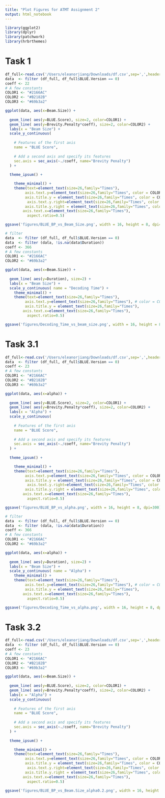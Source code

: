 ```yaml
---
title: "Plot Figures for ATMT Assignment 2"
output: html_notebook
---
```

```r
library(ggplot2)
library(dplyr)
library(patchwork)
library(hrbrthemes)
```


# Task 1
```r
df_full<-read.csv('/Users/eleanorjiang/Downloads/df.csv',sep=',',header=TRUE)
data  <- filter (df_full, df_full$BLUE.Version == 0)
coeff <- 22
# A few constants
COLOR1 <- "#2166AC"
COLOR2 <- "#B2182B"
COLOR3 <- "#69b3a2"

ggplot(data, aes(x=Beam.Size)) +
  
  geom_line( aes(y=BLUE.Score), size=2, color=COLOR1) + 
  geom_line( aes(y=Brevity.Penalty*coeff), size=2, color=COLOR2) +
  labs(x = "Beam Size") +
  scale_y_continuous(
    
    # Features of the first axis
    name = "BLUE Score",
    
    # Add a second axis and specify its features
    sec.axis = sec_axis(~./coeff, name="Brevity Penalty")
  ) + 
  
  theme_ipsum() +

    theme_minimal() +
    theme(text=element_text(size=26,family="Times"),
         axis.text.y=element_text(size=26,family="Times", color = COLOR1), # color = COLOR1
         axis.title.y = element_text(size=26,family="Times", color = COLOR1),
          axis.text.y.right=element_text(size=26,family="Times", color = COLOR2),
         axis.title.y.right = element_text(size=26,family="Times", color = COLOR2), # color = COLOR2
        axis.text.x=element_text(size=26,family="Times"),
          aspect.ratio=0.5) 

ggsave('figures/BLUE_BP_vs_Beam_Size.png', width = 16, height = 8, dpi=300)
```

```r
# filter
data  <- filter (df_full, df_full$BLUE.Version == 0)
data  <- filter (data, !is.na(data$Duration))
coeff <- 366
# A few constants
COLOR1 <- "#2166AC"
COLOR2 <- "#69b3a2"

ggplot(data, aes(x=Beam.Size)) +
  
  geom_line( aes(y=Duration), size=2) +
  labs(x = "Beam Size") +
  scale_y_continuous( name = "Decoding Time") + 
    theme_minimal() +
    theme(text=element_text(size=26,family="Times"),
         axis.text.y=element_text(size=26,family="Times"), # color = COLOR1
         axis.title.y = element_text(size=26,family="Times"),
        axis.text.x=element_text(size=26,family="Times"),
          aspect.ratio=0.5) 

ggsave('figures/Decoding_Time_vs_beam_size.png', width = 16, height = 8, dpi=300)
```


# Task 3.1
```r
df_full<-read.csv('/Users/eleanorjiang/Downloads/df.csv',sep=',',header=TRUE)
data  <- filter (df_full, df_full$BLUE.Version == 0)
coeff <- 23
# A few constants
COLOR1 <- "#2166AC"
COLOR2 <- "#B2182B"
COLOR3 <- "#69b3a2"

ggplot(data, aes(x=alpha)) +
  
  geom_line( aes(y=BLUE.Score), size=2, color=COLOR1) + 
  geom_line( aes(y=Brevity.Penalty*coeff), size=2, color=COLOR2) +
  labs(x = "Alpha") +
  scale_y_continuous(
    
    # Features of the first axis
    name = "BLUE Score",
    
    # Add a second axis and specify its features
    sec.axis = sec_axis(~./coeff, name="Brevity Penalty")
  ) + 
  
  theme_ipsum() +

    theme_minimal() +
    theme(text=element_text(size=26,family="Times"),
         axis.text.y=element_text(size=26,family="Times", color = COLOR1), # color = COLOR1
         axis.title.y = element_text(size=26,family="Times", color = COLOR1),
          axis.text.y.right=element_text(size=26,family="Times", color = COLOR2),
         axis.title.y.right = element_text(size=26,family="Times", color = COLOR2), # color = COLOR2
        axis.text.x=element_text(size=26,family="Times"),
          aspect.ratio=0.5) 

ggsave('figures/BLUE_BP_vs_alpha.png', width = 16, height = 8, dpi=300)
```

```r
# filter
data  <- filter (df_full, df_full$BLUE.Version == 0)
data  <- filter (data, !is.na(data$Duration))
coeff <- 366
# A few constants
COLOR1 <- "#2166AC"
COLOR2 <- "#69b3a2"

ggplot(data, aes(x=alpha)) +
  
  geom_line( aes(y=Duration), size=2) +
  labs(x = "Beam Size") +
  scale_y_continuous( name = "Alpha") + 
    theme_minimal() +
    theme(text=element_text(size=26,family="Times"),
         axis.text.y=element_text(size=26,family="Times"), # color = COLOR1
         axis.title.y = element_text(size=26,family="Times"),
        axis.text.x=element_text(size=26,family="Times"),
          aspect.ratio=0.5) 

ggsave('figures/Decoding_Time_vs_alpha.png', width = 16, height = 8, dpi=300)
```

# Task 3.2
```r
df_full<-read.csv('/Users/eleanorjiang/Downloads/df.csv',sep=',',header=TRUE)
data  <- filter (df_full, df_full$BLUE.Version == 0)
coeff <- 23
# A few constants
COLOR1 <- "#2166AC"
COLOR2 <- "#B2182B"
COLOR3 <- "#69b3a2"

ggplot(data, aes(x=Beam.Size)) +
  
  geom_line( aes(y=BLUE.Score), size=2, color=COLOR1) + 
  geom_line( aes(y=Brevity.Penalty*coeff), size=2, color=COLOR2) +
  labs(x = "Alpha") +
  scale_y_continuous(
    
    # Features of the first axis
    name = "BLUE Score",
    
    # Add a second axis and specify its features
    sec.axis = sec_axis(~./coeff, name="Brevity Penalty")
  ) + 
  
  theme_ipsum() +

    theme_minimal() +
    theme(text=element_text(size=26,family="Times"),
         axis.text.y=element_text(size=26,family="Times", color = COLOR1), # color = COLOR1
         axis.title.y = element_text(size=26,family="Times", color = COLOR1),
          axis.text.y.right=element_text(size=26,family="Times", color = COLOR2),
         axis.title.y.right = element_text(size=26,family="Times", color = COLOR2), # color = COLOR2
        axis.text.x=element_text(size=26,family="Times"),
          aspect.ratio=0.5) 

ggsave('figures/BLUE_BP_vs_Beam.Size_alpha0.2.png', width = 16, height = 8, dpi=300)
```
